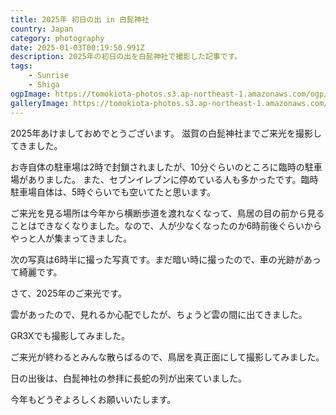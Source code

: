 ```yaml
---
title: 2025年 初日の出 in 白髭神社
country: Japan
category: photography
date: 2025-01-03T00:19:50.991Z
description: 2025年の初日の出を白髭神社で撮影した記事です。
tags:
    - Sunrise
    - Shiga
ogpImage: https://tomokiota-photos.s3.ap-northeast-1.amazonaws.com/ogp/happy-new-year-2025.png
galleryImage: https://tomokiota-photos.s3.ap-northeast-1.amazonaws.com/2024/happy-new-year/083A5193-3.jpg
---
```


2025年あけましておめでとうございます。
滋賀の白髭神社までご来光を撮影してきました。

お寺自体の駐車場は2時で封鎖されましたが、10分ぐらいのところに臨時の駐車場がありました。
また、セブンイレブンに停めている人も多かったです。臨時駐車場自体は、5時ぐらいでも空いてたと思います。

ご来光を見る場所は今年から横断歩道を渡れなくなって、鳥居の目の前から見ることはできなくなりました。なので、人が少なくなったのか6時前後ぐらいからやっと人が集まってきました。

次の写真は6時半に撮った写真です。まだ暗い時に撮ったので、車の光跡があって綺麗です。

<BlogImage src="https://tomokiota-photos.s3.ap-northeast-1.amazonaws.com/2024/happy-new-year/ALP05063-2.jpg" width={1000} priority/>

<BlogImage src="https://tomokiota-photos.s3.ap-northeast-1.amazonaws.com/2024/happy-new-year/083A5111.jpg" width={600} priority/>

さて、2025年のご来光です。

<BlogImage src="https://tomokiota-photos.s3.ap-northeast-1.amazonaws.com/2024/happy-new-year/ALP05135-2.jpg" width={1000} />

雲があったので、見れるか心配でしたが、ちょうど雲の間に出てきました。

<BlogImage src="https://tomokiota-photos.s3.ap-northeast-1.amazonaws.com/2024/happy-new-year/083A5193-3.jpg" width={1000} />

GR3Xでも撮影してみました。

<BlogImage src="https://tomokiota-photos.s3.ap-northeast-1.amazonaws.com/2024/happy-new-year/R0000591.jpg" width={1000} />

ご来光が終わるとみんな散らばるので、鳥居を真正面にして撮影してみました。

<BlogImage src="https://tomokiota-photos.s3.ap-northeast-1.amazonaws.com/2024/happy-new-year/ALP05183.jpg" width={500} />

<BlogImage src="https://tomokiota-photos.s3.ap-northeast-1.amazonaws.com/2024/happy-new-year/ALP05178.jpg" width={1000} />

日の出後は、白髭神社の参拝に長蛇の列が出来ていました。

<BlogImage src="https://tomokiota-photos.s3.ap-northeast-1.amazonaws.com/2024/happy-new-year/ALP05197.jpg" width={500} />

<BlogImage src="https://tomokiota-photos.s3.ap-northeast-1.amazonaws.com/2024/happy-new-year/ALP05198.jpg" width={1000} />

今年もどうぞよろしくお願いいたします。
